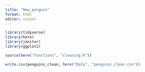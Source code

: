 ```yaml
---
title: "New_penguin"
format: html
editor: visual
---
```


```r
library(tidyverse)
library(here)
library(janitor)
library(ggplot2)
```

```r
source(here("functions", "cleaning.R"))
```

```r
write.csv(penguins_clean, here("Data", "penguins_clean.csv"))
```

```r

```

